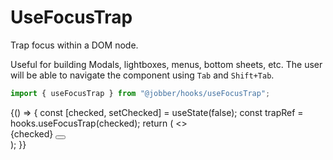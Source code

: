 
<Meta title="Hooks/useFocusTrap" />

# UseFocusTrap

Trap focus within a DOM node.

Useful for building Modals, lightboxes, menus, bottom sheets, etc. The user will
be able to navigate the component using `Tab` and `Shift+Tab`.

```ts
import { useFocusTrap } from "@jobber/hooks/useFocusTrap";
```

<Canvas>
  <Story name="useFocusTrap">
    {() => {
      const [checked, setChecked] = useState(false);
      const trapRef = hooks.useFocusTrap(checked);
      return (
        <>
          <Checkbox
            checked={checked}
            onChange={setChecked}
            label="Trap focus"
          />
          <div ref={trapRef} tabIndex={0}>
            <Content>
              {checked}
              <InputText placeholder="First Name" name="firstName" />
              <InputText placeholder="Last Name" name="lastName" />
              <Button label="Submit Form" submit={true} />
            </Content>
          </div>
        </>
      );
    }}
  </Story>
</Canvas>
